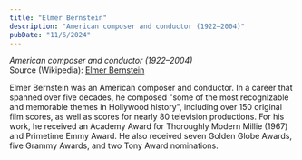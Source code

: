 ```yaml
---
title: "Elmer Bernstein"
description: "American composer and conductor (1922–2004)"
pubDate: "11/6/2024"
---
```


*American composer and conductor (1922–2004)*  
Source (Wikipedia): [Elmer Bernstein][1]

Elmer Bernstein was an American composer and conductor. In a career that spanned over five decades, he composed "some of the most recognizable and memorable themes in Hollywood history", including over 150 original film scores, as well as scores for nearly 80 television productions. For his work, he received an Academy Award for Thoroughly Modern Millie (1967) and Primetime Emmy Award. He also received seven Golden Globe Awards, five Grammy Awards, and two Tony Award nominations.

[1]: https://en.wikipedia.org/wiki/Elmer_Bernstein
